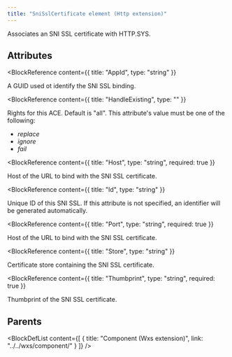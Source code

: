 ```yaml
---
title: "SniSslCertificate element (Http extension)"
---
```



Associates an SNI SSL certificate with HTTP.SYS.


## Attributes

<BlockWrapper>

  <BlockReference
    content={{
      title: "AppId",
      type: "string"
    }}
  >
  A GUID used ot identify the SNI SSL binding.
  </BlockReference>

  <BlockReference
    content={{
      title: "HandleExisting",
      type: ""
    }}
  >
  Rights for this ACE. Default is "all". This attribute's value must be one of the following:
  - *replace*
  - *ignore*
  - *fail*
  </BlockReference>

  <BlockReference
    content={{
      title: "Host",
      type: "string",
      required: true
    }}
  >
  Host of the URL to bind with the SNI SSL certificate.
  </BlockReference>

  <BlockReference
    content={{
      title: "Id",
      type: "string"
    }}
  >
  Unique ID of this SNI SSL.
   If this attribute is not specified, an identifier will be generated automatically.
  </BlockReference>

  <BlockReference
    content={{
      title: "Port",
      type: "string",
      required: true
    }}
  >
  Host of the URL to bind with the SNI SSL certificate.
  </BlockReference>

  <BlockReference
    content={{
      title: "Store",
      type: "string"
    }}
  >
  Certificate store containing the SNI SSL certificate.
  </BlockReference>

  <BlockReference
    content={{
      title: "Thumbprint",
      type: "string",
      required: true
    }}
  >
  Thumbprint of the SNI SSL certificate.
  </BlockReference>

</BlockWrapper>


## Parents

<BlockDefList content={[
    {
      title: "Component (Wxs extension)",
      link: "../../wxs/component/"
    }
  ]}
/>